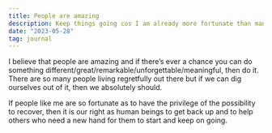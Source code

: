 ```yaml
---
title: People are amazing
description: Keep things going cos I am already more fortunate than many others.
date: "2023-05-28"
tag: journal
---
```


I believe that people are amazing and if there’s ever a chance you can do something different/great/remarkable/unforgettable/meaningful, then do it. There are so many people living regretfully out there but if we can dig ourselves out of it, then we absolutely should. 

If people like me are so fortunate as to have the privilege of the possibility to recover, then it is our right as human beings to get back up and to help others who need a new hand for them to start and keep on going. 